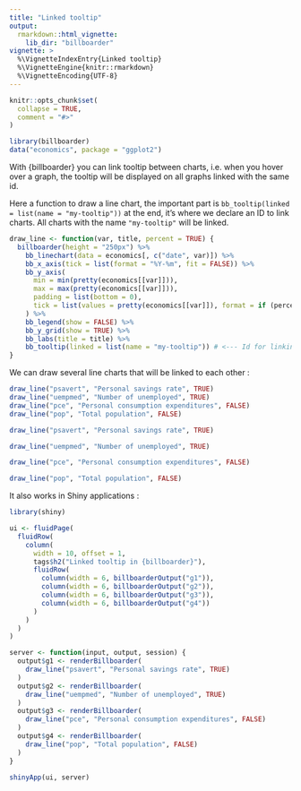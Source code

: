 ```yaml
---
title: "Linked tooltip"
output: 
  rmarkdown::html_vignette:
    lib_dir: "billboarder"
vignette: >
  %\VignetteIndexEntry{Linked tooltip}
  %\VignetteEngine{knitr::rmarkdown}
  %\VignetteEncoding{UTF-8}
---
```


```r
knitr::opts_chunk$set(
  collapse = TRUE,
  comment = "#>"
)
```

```r
library(billboarder)
data("economics", package = "ggplot2")
```

With {billboarder} you can link tooltip between charts, i.e. when you hover over a graph, the tooltip will be displayed on all graphs linked with the same id.

Here a function to draw a line chart, the important part is `bb_tooltip(linked = list(name = "my-tooltip"))` at the end, it's where we declare an ID to link charts. All charts with the name `"my-tooltip"` will be linked.

```r
draw_line <- function(var, title, percent = TRUE) {
  billboarder(height = "250px") %>%
    bb_linechart(data = economics[, c("date", var)]) %>% 
    bb_x_axis(tick = list(format = "%Y-%m", fit = FALSE)) %>%
    bb_y_axis(
      min = min(pretty(economics[[var]])), 
      max = max(pretty(economics[[var]])),
      padding = list(bottom = 0),
      tick = list(values = pretty(economics[[var]]), format = if (percent) suffix("%"))
    ) %>% 
    bb_legend(show = FALSE) %>% 
    bb_y_grid(show = TRUE) %>% 
    bb_labs(title = title) %>% 
    bb_tooltip(linked = list(name = "my-tooltip")) # <--- Id for linking tooltip
}
```


We can draw several line charts that will be linked to each other :

```r
draw_line("psavert", "Personal savings rate", TRUE)
draw_line("uempmed", "Number of unemployed", TRUE)
draw_line("pce", "Personal consumption expenditures", FALSE)
draw_line("pop", "Total population", FALSE)
```


```r
draw_line("psavert", "Personal savings rate", TRUE)
```

```r
draw_line("uempmed", "Number of unemployed", TRUE)
```

```r
draw_line("pce", "Personal consumption expenditures", FALSE)
```

```r
draw_line("pop", "Total population", FALSE)
```


It also works in Shiny applications : 

```r
library(shiny)

ui <- fluidPage(
  fluidRow(
    column(
      width = 10, offset = 1,
      tags$h2("Linked tooltip in {billboarder}"),
      fluidRow(
        column(width = 6, billboarderOutput("g1")),
        column(width = 6, billboarderOutput("g2")),
        column(width = 6, billboarderOutput("g3")),
        column(width = 6, billboarderOutput("g4"))
      )
    )
  )
)

server <- function(input, output, session) {
  output$g1 <- renderBillboarder(
    draw_line("psavert", "Personal savings rate", TRUE)
  )
  output$g2 <- renderBillboarder(
    draw_line("uempmed", "Number of unemployed", TRUE)
  )
  output$g3 <- renderBillboarder(
    draw_line("pce", "Personal consumption expenditures", FALSE)
  )
  output$g4 <- renderBillboarder(
    draw_line("pop", "Total population", FALSE)
  )
}

shinyApp(ui, server)
```



